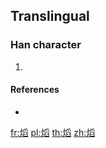 {{character info/new}}
==Translingual==

===Han character===
{{Han char|rn=86|rad=火|as=10|sn=14|four=|canj=FBHX}}

# {{defn|Han|sort=火10}}

====References====
* {{Han ref|kx=0680.101|hdz=32223.161|uh=7196|ud=29078}}

[[fr:熖]]
[[pl:熖]]
[[th:熖]]
[[zh:熖]]